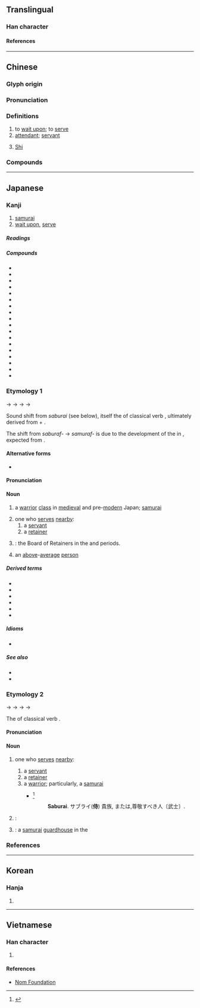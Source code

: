 {{character info/new}}
==Translingual==
{{stroke order|strokes=8}}

===Han character===
{{Han char|rn=9|rad=人|as=06|sn=8|four=24241|canj=OGDI|ids=⿰亻寺}}

====References====
{{Han ref|kx=0101.260|dkj=00589|dj=0215.070|hdz=10143.170|uh=4F8D}}

----

==Chinese==
{{zh-forms}}

===Glyph origin===
{{Han etym}}

===Pronunciation===
{{zh-pron
|m=shì
|c=si6
|h=pfs=sṳ
|md=sê
|mn=ml:sī/qz:sīr/sāi/xm,zz:sū
|mn_note=sī/sīr - literary; sāi - vernacular; sū - vernacular (俗)
|mn-t=se6
|w=3zr
|mc=y
|oc=y
|ma=y
|cat=v,n,pn
}}

===Definitions===
{{zh-hanzi}}

# to [[wait upon]]; to [[serve]]
# [[attendant]]; [[servant]]
# {{surname|zh|dot=:}} [[Shi]]

===Compounds===
{{zh-der|中常侍|伏侍|侍中|侍人|侍候|侍兒|侍奉|侍女|侍妾|侍子|侍巾櫛|侍弄|侍役|侍從|侍御|侍應生|侍生|侍立|侍者|侍衛|侍講|侍讀|侍郎|侍醫|俠侍|內侍|奉侍|女侍|姬侍|媵侍|常侍|接侍|散騎常侍|服侍|近侍|選侍|重侍下|閽侍|陪侍|隨侍|鵠侍}}

----

==Japanese==

===Kanji===
{{ja-kanji|grade=c|rs=人06}}

# [[samurai]]
# [[wait upon]], [[serve]]

=====Readings=====
{{ja-readings
|goon=じ
|kanon=し
|kun=さぶらい-<さぶらひ, さぶら-う<さぶら-ふ, さむらい-<さむらひ, さむら-う<さむら-ふ, はべ-る
|nanori=つこ, ひと
}}

=====Compounds=====
{{der-top|Compounds}}
* {{ja-r|侍%医|じ%い}}
* {{ja-r|侍%衛|じ%えい}}
* {{ja-r|侍%御|じ%ぎょ}}
* {{ja-r|侍%講|じ%こう}}
* {{ja-r|侍%祭|じ%さい}}
* {{ja-r|侍%史|じ%し}}
* {{ja-r|侍%者|じ%しゃ}}
* {{ja-r|侍%臣|じ%しん}}
* {{ja-r|侍%従|じ%じゅう}}
* {{ja-r|侍%女|じ%じょ}}
* {{ja-r|侍%僧|じ%そう}}
* {{ja-r|侍%読|じ%どく}}
* {{ja-r|侍%婢|じ%ひ}}
* {{ja-r|侍%立|じ%りつ}}
* {{ja-r|近%侍|きん%じ}}
* {{ja-r|典%侍|てん%じ}}
* {{ja-r|内%侍|ない%じ}}
* {{ja-r|陪%侍|ばい%じ}}
{{der-bottom}}

===Etymology 1===
<div style=float:right;>
{{wp|lang=ja}}
{{wp|Samurai}}
</div>
{{ja-kanjitab|さむらい|yomi=k}}
{{IPAfont|⟨sa morapi<sub>1</sub>⟩}} → {{IPAchar|/saburapi/}} → {{IPAchar|/saburafi/}} → {{IPAchar|/samurawi/}} → {{IPAchar|/samurai/}}

Sound shift from ''saburai'' (see below), itself the {{m|ja|連用形|tr=ren'yōkei|pos=stem or continuative form}} of classical verb {{m|ja|侍ふ|tr=saburafu||to [[serve]]|pos=modern ''saburau''}}, ultimately derived from {{m|ja|さ|tr=sa-||pos=prefix meaning "[[early]]"}} + {{m|ja|守らふ|tr=morafu||to [[keep watch]]|pos=modern ''morau''}}.

The shift from ''saburaf-'' → ''samuraf-'' is due to the development of the {{m|ja|女性語|tr=josei-go||{{w|Gender differences in spoken Japanese|women's language}}}} in {{w|Middle Japanese}}, expected from {{m|ja|候|tr=sōrō||[[service]]|pos=classical ''saurafu''}}.

====Alternative forms====
* {{ja-l|士}}

====Pronunciation====
{{ja-pron|y=k|さむらい|acc=h|acc_ref=DJR,NHK}}

====Noun====
{{ja-noun|さむらい|hhira=さむらひ}}

# {{lb|ja|historical|sort=さむらい}} a [[warrior]] [[class]] in [[medieval]] and pre-[[modern]] Japan; [[samurai]]
#: {{synonyms|ja|武士|tr=bushi}}
# one who [[serve]]s [[nearby]]:
## a [[servant]]
## a [[retainer]]
# {{short for|ja|侍所|tr=samurai-dokoro|nodot=1}}: the Board of Retainers in the {{w|Kamakura period|Kamakura}} and {{w|Muromachi period|Muromachi}} periods.
# an [[above]]-[[average]] [[person]]

=====Derived terms=====
{{der-top}}
* {{ja-r|侍 気質|さむらい かたぎ}}
* {{ja-r|田舎%侍|いなか%-ざむらい}}
* {{ja-r|犬%侍|いぬ%ざむらい}}
* {{ja-r|忰%侍|かせ%-ざむらい}}
* {{ja-r|国%侍|くに%-ざむらい}}
* {{ja-r|若%侍|わか%-ざむらい}}
{{der-bottom}}

=====Idioms=====
* {{ja-r|黄%金 と 侍 は 朽ちて も 朽ちぬ|こ%がね と さむらい は くちて も くちぬ}}

=====See also=====
* {{ja-r|武士%道|ぶし%どう|samurai [[code of conduct]]}}
* {{ja-r|浪人|ろうにん|[[masterless]] [[samurai]]}}

===Etymology 2===
{{ja-kanjitab|さぶらい|yomi=k}}
{{IPAfont|⟨sa morapi<sub>1</sub>⟩}} → {{IPAchar|/saburapi/}} → {{IPAchar|/saburafi/}} → {{IPAchar|/saburawi/}} → {{IPAchar|/saburai/}}

The {{m|ja|連用形|tr=ren'yōkei|pos=stem or continuative form}} of classical verb {{m|ja|侍ふ|tr=saburafu||to [[serve]]}}.

====Pronunciation====
{{ja-pron|y=k|さぶらい}}

====Noun====
{{ja-noun|さぶらい|hhira=さぶらひ}}

# {{lb|ja|archaic|sort=さむらい}} one who [[serve]]s [[nearby]]:
## a [[servant]]
## a [[retainer]]
## a [[warrior]]; particularly, a [[samurai]]
##* {{RQ:Nippo Jisho|545}}<ref>{{R:Nippo Jisho}}</ref>
##*: '''Saburai'''. サブライ('''侍''') 貴族, または,尊敬すべき人〔武士〕.
# {{syn of|ja|下侍|tr=shimosaburai|nodot=1}}: {{rfdef|ja}}
# {{short for|ja|侍所|tr=saburai-dokoro|nodot=1}}: a [[samurai]] [[guardhouse]] in the {{w|Heian period}}

===References===
<references/>

----

==Korean==

===Hanja===
{{ko-hanja|시}}

# {{rfdef|ko|sort=人06}}

----

==Vietnamese==

===Han character===
{{vi-readings|reading=[[thị]]|rs=人06}}

# {{rfdef|vi|sort=人06}}

====References====
* [http://nomfoundation.org/common/nom_details.php?codepoint=4f8d Nom Foundation]